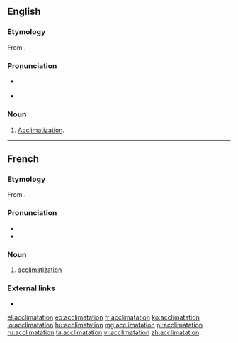 ==English==

===Etymology===
From {{etyl|fr|en}} {{m|fr|acclimatation}}.

===Pronunciation===
* {{a|US}} {{IPA|/æklɪˈmeɪʃən/|lang=en}}
* {{rhymes|eɪʃən|lang=en}}

===Noun===
{{en-noun}}

# {{lb|en|rare}} [[acclimatization|Acclimatization]].

----

==French==

===Etymology===
From {{m|fr|acclimater}}.

===Pronunciation===
* {{IPA|/aklimatasjɔ̃/|lang=fr}}
* {{audio|Fr-acclimatation.ogg|Audio|lang=fr}}

===Noun===
{{fr-noun|f}}

# [[acclimatization]]

===External links===
* {{R:TLFi}}

[[el:acclimatation]]
[[eo:acclimatation]]
[[fr:acclimatation]]
[[ko:acclimatation]]
[[io:acclimatation]]
[[hu:acclimatation]]
[[mg:acclimatation]]
[[pl:acclimatation]]
[[ru:acclimatation]]
[[ta:acclimatation]]
[[vi:acclimatation]]
[[zh:acclimatation]]